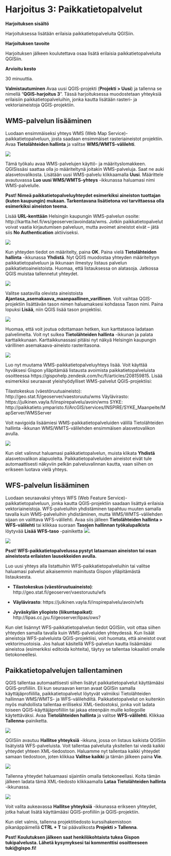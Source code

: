 # Harjoitus 3: Paikkatietopalvelut

**Harjoituksen sisältö**

Harjoituksessa lisätään erilaisia paikkatietopalveluita QGISiin.

**Harjoituksen tavoite**

Harjoituksen jälkeen koulutettava osaa lisätä erilaisia paikkatietopalveluita QGISiin.

**Arvioitu kesto**

30 minuuttia.

**Valmistautuminen**
Avaa uusi QGIS-projekti (**Projekti > Uusi**) ja tallenna se nimellä “**QGIS-harjoitus 3**”. Tässä harjoituksessa muodostetaan yhteyksiä erilaisiin paikkatietopalveluihin, jonka kautta lisätään rasteri- ja vektoriaineistoja QGIS-projektiin.

## WMS-palvelun lisääminen
Luodaan ensimmäiseksi yhteys WMS (Web Map Service)-paikkatietopalveluun, josta saadaan ensimmäiset rasteriaineistot projektiin. Avaa **Tietolähteiden hallinta** ja valitse **WMS/WMTS-välilehti**.

![](img/harjoitus_3/image1.png)

Tämä työkalu avaa WMS-palvelujen käyttö- ja määrityslomakkeen. QGISissäsi saattaa olla jo määriteltynä joitakin WMS-palveluja. Saat ne auki alasvetovalikosta. Lisätään uusi WMS-palvelu klikkaamalla **Uusi**. Määrittele avautuvassa **Luo uusi WMS/WMTS-yhteys** -ikkunassa haluamasi nimi WMS-palvelulle. 

:::{.hint-box}
**Psst! Nimeä paikkatietopalveluyhteydet esimerkiksi aineiston tuottajan (kuten kaupungin) mukaan. Tarkentavana lisätietona voi tarvittaessa olla esimerkiksi aineiston teema.** 
:::

Lisää **URL-kenttään** Helsingin kaupungin WMS-palvelun osoite: http://kartta.hel.fi/ws/geoserver/avoindata/wms. Jotkin paikkatietopalvelut voivat vaatia kirjautumisen palveluun, mutta avoimet aineistot eivät – jätä siis **No Authentication** aktiiviseksi.

![](img/harjoitus_3/image2.png)

Kun yhteyden tiedot on määritelty, paina **OK**. Paina vielä **Tietolähteiden hallinta** -ikkunassa **Yhdistä**. Nyt QGIS muodostaa yhteyden määriteltyyn paikkatietopalveluun ja ikkunaan ilmestyy listaus palvelun paikkatietoaineistoista. Huomaa, että listauksessa on alatasoja. Jatkossa QGIS muistaa tallennetut yhteydet.

![](img/harjoitus_3/image3.png)

Valitse saatavilla olevista aineistoista **Ajantasa_asemakaava_maanpaallinen_varillinen**. Voit vaihtaa QGIS-projektiin lisättävän tason nimen haluamaksesi kohdassa Tason nimi. Paina lopuksi **Lisää**, niin QGIS lisää tason projektiisi.

![](img/harjoitus_3/image4.png)

Huomaa, että voit joutua odottamaan hetken, kun karttatasoa ladataan palvelimelta. Voit nyt sulkea **Tietolähteiden hallinta** -ikkunan ja palata karttaikkunaan. Karttaikkunassasi pitäisi nyt näkyä Helsingin kaupungin värillinen asemakaava-aineisto rasteritasona.

![](img/harjoitus_3/image5.png)

Luo nyt muutama WMS-paikkatietopalveluyhteys lisää. Voit käyttää hyväksesi Gispon ylläpitämää listausta avoimista paikkatietopalveluista osoitteessa https://gispohelp.zendesk.com/hc/fi/articles/208159815. Lisää esimerkiksi seuraavat yleishyödylliset WMS-palvelut QGIS-projektiisi:

Tilastokeskus (väestöruutuaineisto): http://geo.stat.fi/geoserver/vaestoruutu/wms
Väylävirasto: https://julkinen.vayla.fi/inspirepalvelu/avoin/wms 
SYKE: http://paikkatieto.ymparisto.fi/ArcGIS/services/INSPIRE/SYKE_Maanpeite/MapServer/WMSServer

Voit navigoida lisäämiesi WMS-paikkatietopalveluiden välillä Tietolähteiden hallinta -ikkunan WMS/WMTS-välilehden ensimmäisen alasvetovalikon avulla.

![](img/harjoitus_3/image6.png)

Kun olet valinnut haluamasi paikkatietopalvelun, muista klikata **Yhdistä** alasvetovalikon alapuolelta. Paikkatietopalveluiden aineistot eivät tule automaattisesti näkyviin pelkän palveluvalinnan kautta, vaan siihen on erikseen luotava vielä yhteys. 

## WFS-palvelun lisääminen
Luodaan seuraavaksi yhteys WFS (Web Feature Service)-paikkatietopalveluun, jonka kautta QGIS-projektiin saadaan lisättyä erilaisia vektoriaineistoja. WFS-palveluihin yhdistäminen tapahtuu muuten samalla tavalla kuin WMS-palveluihin yhdistäminen, mutta WMS/WMTS-välilehden sijaan on valittava WFS-välilehti. Avaa siis jälleen **Tietolähteiden hallinta > WFS-välilehti** tai klikkaa suoraan **Tasojen hallinnan työkalupalkista** löytyvää **Lisää WFS-taso** -painiketta ![](img/harjoitus_3/image7.png).

![](img/harjoitus_3/image8.png)

:::{.hint-box}
**Psst! WFS-paikkatietopalvelussa pystyt lataamaan aineiston tai osan aineistosta erilaisten lausekkeiden avulla.**
:::

Luo uusi yhteys alla listattuihin WFS-paikkatietopalveluihin tai valitse haluamasi palvelut aikaisemmin mainitusta Gispon ylläpitämästä listauksesta.

* **Tilastokeskus (väestöruutuaineisto)**: http://geo.stat.fi/geoserver/vaestoruutu/wfs

* **Väylävirasto**: https://julkinen.vayla.fi/inspirepalvelu/avoin/wfs

* **Jyväskylän yliopisto (liikuntapaikat)**: http://lipas.cc.jyu.fi/geoserver/lipas/ows?

Kun olet lisännyt WFS-paikkatietopalvelun tiedot QGISiin, voit ottaa siihen yhteyden samalla tavalla kuin WMS-palveluiden yhteydessä. Kun lisäät aineistoja WFS-palveluista QGIS-projektiisi, voit huomata, että aineistot ovat vektorimuotoisia. Jos haluat käsitellä WFS-palvelun kautta lisäämääsi aineistoa (esimerkiksi editoida kohteita), täytyy se tallentaa lokaalisti omalle tietokoneellesi.

## Paikkatietopalvelujen tallentaminen
QGIS tallentaa automaattisesti siihen lisätyt paikkatietopalvelut käyttämääsi QGIS-profiiliin. Eli kun seuraavan kerran avaat QGISin samalla käyttäjäprofiililla, paikkatietopalvelut löytyvät valmiiksi Tietolähteiden hallinnan WMS/WMTS- ja WFS-välilehdiltä. Paikkatietopalvelut on kuitenkin myös mahdollista tallentaa erilliseksi XML-tiedostoksi, jonka voit ladata toiseen QGIS-käyttäjäprofiiliin tai jakaa eteenpäin muille kollegoille käytettäväksi. Avaa **Tietolähteiden hallinta** ja valitse **WFS-välilehti**. Klikkaa **Tallenna**-painiketta.

![](img/harjoitus_3/image9.png)

QGISiin avautuu **Hallitse yhteyksiä** -ikkuna, jossa on listaus kaikista QGISiin lisätyistä WFS-palveluista. Voit tallentaa palveluita yksitellen tai viedä kaikki yhteydet yhteen XML-tiedostoon. Haluamme nyt tallentaa kaikki yhteydet samaan tiedostoon, joten klikkaa **Valitse kaikki** ja tämän jälkeen paina **Vie**.

![](img/harjoitus_3/image10.png)

Tallenna yhteydet haluamaasi sijaintiin omalla tietokoneellasi. Koita tämän jälkeen ladata tämä XML-tiedosto klikkaamalla **Lataa Tietolähteiden hallinta** -ikkunassa.

![](img/harjoitus_3/image11.png)

Voit valita aukeavassa **Hallitse yhteyksiä** -ikkunassa erikseen yhteydet, jotka haluat lisätä käyttämääsi QGIS-profiiliin ja QGIS-projektiin.

Kun olet valmis, tallenna projektitiedosto kurssihakemistoon pikanäppäimellä **CTRL + T** tai päävalikosta **Projekti > Tallenna**.

:::{.hint-box}
**Psst! Koulutuksen jälkeen saat henkilökohtaista tukea Gispon tukipalvelusta. Lähetä kysymyksesi tai kommenttisi osoitteeseen tuki@gispo.fi!**
:::


